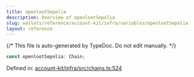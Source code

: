 ```yaml
---
title: openlootSepolia
description: Overview of openlootSepolia
slug: wallets/reference/account-kit/infra/variables/openlootSepolia
layout: reference
---
```


{/* This file is auto-generated by TypeDoc. Do not edit manually. */}

```ts
const openlootSepolia: Chain;
```

Defined in: [account-kit/infra/src/chains.ts:524](https://github.com/alchemyplatform/aa-sdk/blob/153785ddc87beb160382c2bae7dbafa4a66ade9a/account-kit/infra/src/chains.ts#L524)
